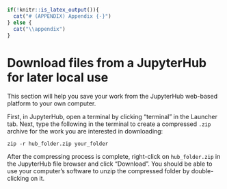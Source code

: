 \cleardoublepage

```r
if(!knitr::is_latex_output()){
  cat("# (APPENDIX) Appendix {-}")
} else {
  cat("\\appendix")
}
```

# Download files from a JupyterHub for later local use {#appendixA}

This section will help you
save your work from the JupyterHub web-based platform to your own computer. 

First, in JupyterHub, open a terminal by clicking "terminal" in the Launcher tab. 
Next, type the following in the terminal to create a 
compressed `.zip` archive for the work you are interested in downloading:

```
zip -r hub_folder.zip your_folder
```

After the compressing process is complete, right-click on `hub_folder.zip`
in the JupyterHub file browser
and click "Download". You should be able to use your computer's software to unzip
the compressed folder by double-clicking on it. 